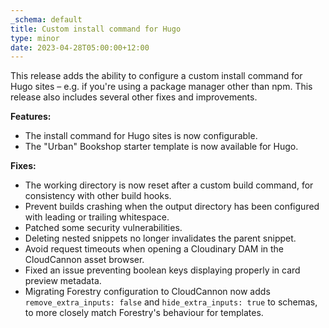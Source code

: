 ```yaml
---
_schema: default
title: Custom install command for Hugo
type: minor
date: 2023-04-28T05:00:00+12:00
---
```

This release adds the ability to configure a custom install command for Hugo sites – e.g. if you're using a package manager other than npm. This release also includes several other fixes and improvements.

**Features:**

* The install command for Hugo sites is now configurable.
* The "Urban" Bookshop starter template is now available for Hugo.

**Fixes:**

* The working directory is now reset after a custom build command, for consistency with other build hooks.
* Prevent builds crashing when the output directory has been configured with leading or trailing whitespace.
* Patched some security vulnerabilities.
* Deleting nested snippets no longer invalidates the parent snippet.
* Avoid request timeouts when opening a Cloudinary DAM in the CloudCannon asset browser.
* Fixed an issue preventing boolean keys displaying properly in card preview metadata.
* Migrating Forestry configuration to CloudCannon now adds `remove_extra_inputs: false` and `hide_extra_inputs: true` to schemas, to more closely match Forestry's behaviour for templates.